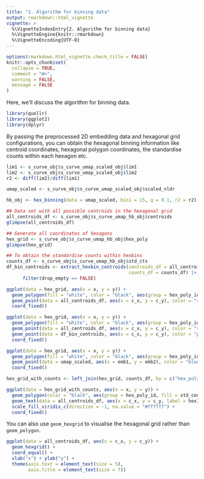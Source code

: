 ```yaml
---
title: "2. Algorithm for binning data"
output: rmarkdown::html_vignette
vignette: >
  %\VignetteIndexEntry{2. Algorithm for binning data}
  %\VignetteEngine{knitr::rmarkdown}
  %\VignetteEncoding{UTF-8}
---
```


```r
options(rmarkdown.html_vignette.check_title = FALSE)
knitr::opts_chunk$set(
  collapse = TRUE,
  comment = "#>",
  warning = FALSE, 
  message = FALSE
)
```

Here, we'll discuss the algorithm for binning data.

```r
library(quollr)
library(ggplot2)
library(dplyr)
```

By passing the preprocessed 2D embedding data and hexagonal grid configurations, you can obtain the hexagonal binning information like centroid coordinates, hexagonal polygon coordinates, the standardise counts within each hexagon etc.  

```r
lim1 <- s_curve_obj$s_curve_umap_scaled_obj$lim1
lim2 <- s_curve_obj$s_curve_umap_scaled_obj$lim2
r2 <- diff(lim2)/diff(lim1)

umap_scaled <- s_curve_obj$s_curve_umap_scaled_obj$scaled_nldr

hb_obj <- hex_binning(data = umap_scaled, bin1 = 15, q = 0.1, r2 = r2)
```

```r
## Data set with all possible centroids in the hexagonal grid
all_centroids_df <- s_curve_obj$s_curve_umap_hb_obj$centroids
glimpse(all_centroids_df)

## Generate all coordinates of hexagons
hex_grid <- s_curve_obj$s_curve_umap_hb_obj$hex_poly
glimpse(hex_grid)

## To obtain the standardise counts within hexbins
counts_df <- s_curve_obj$s_curve_umap_hb_obj$std_cts
df_bin_centroids <- extract_hexbin_centroids(centroids_df = all_centroids_df, 
                                             counts_df = counts_df) |>
      filter(drop_empty == FALSE)
```

```r
ggplot(data = hex_grid, aes(x = x, y = y)) + 
  geom_polygon(fill = "white", color = "black", aes(group = hex_poly_id)) +
  geom_point(data = all_centroids_df, aes(x = c_x, y = c_y), color = "red") +
  coord_fixed()
```

```r

ggplot(data = hex_grid, aes(x = x, y = y)) + 
  geom_polygon(fill = "white", color = "black", aes(group = hex_poly_id)) +
  geom_point(data = all_centroids_df, aes(x = c_x, y = c_y), color = "red") +
  geom_point(data = df_bin_centroids, aes(x = c_x, y = c_y), color = "purple") + 
  coord_fixed()
```

```r
ggplot(data = hex_grid, aes(x = x, y = y)) + 
  geom_polygon(fill = "white", color = "black", aes(group = hex_poly_id)) +
  geom_point(data = umap_scaled, aes(x = emb1, y = emb2), color = "blue") +
  coord_fixed()
```

```r
hex_grid_with_counts <- left_join(hex_grid, counts_df, by = c("hex_poly_id" = "hb_id"))

ggplot(data = hex_grid_with_counts, aes(x = x, y = y)) +
  geom_polygon(color = "black", aes(group = hex_poly_id, fill = std_counts)) +
  geom_text(data = all_centroids_df, aes(x = c_x, y = c_y, label = hexID)) +
  scale_fill_viridis_c(direction = -1, na.value = "#ffffff") +
  coord_fixed()
```

You can also use `geom_hexgrid` to visualise the hexagonal grid rather than `geom_polygon`.

```r
ggplot(data = all_centroids_df, aes(x = c_x, y = c_y)) +
  geom_hexgrid() +
  coord_equal() +
  xlab("x") + ylab("y") +
  theme(axis.text = element_text(size = 5),
        axis.title = element_text(size = 7))

```

